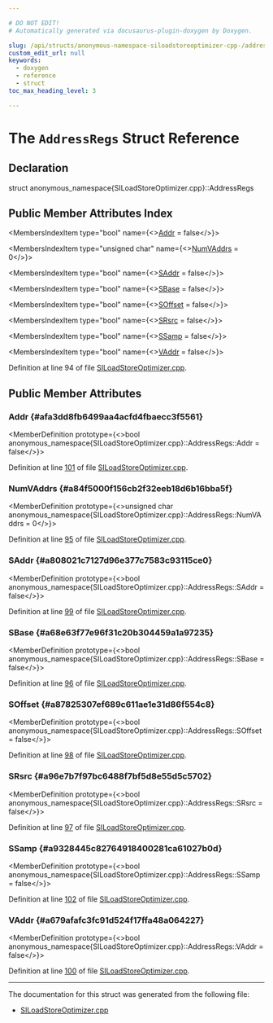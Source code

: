 ```yaml
---

# DO NOT EDIT!
# Automatically generated via docusaurus-plugin-doxygen by Doxygen.

slug: /api/structs/anonymous-namespace-siloadstoreoptimizer-cpp-/addressregs
custom_edit_url: null
keywords:
  - doxygen
  - reference
  - struct
toc_max_heading_level: 3

---
```





# The `AddressRegs` Struct Reference

<DoxygenPage pluginConfig={pluginConfig}>



## Declaration

<CodeBlock>struct anonymous_namespace{SILoadStoreOptimizer.cpp}::AddressRegs</CodeBlock>

## Public Member Attributes Index

<MembersIndex>

<MembersIndexItem
  type="bool"
  name={<><a href="#afa3dd8fb6499aa4acfd4fbaecc3f5561">Addr</a> = false</>}>
</MembersIndexItem>

<MembersIndexItem
  type="unsigned char"
  name={<><a href="#a84f5000f156cb2f32eeb18d6b16bba5f">NumVAddrs</a> = 0</>}>
</MembersIndexItem>

<MembersIndexItem
  type="bool"
  name={<><a href="#a808021c7127d96e377c7583c93115ce0">SAddr</a> = false</>}>
</MembersIndexItem>

<MembersIndexItem
  type="bool"
  name={<><a href="#a68e63f77e96f31c20b304459a1a97235">SBase</a> = false</>}>
</MembersIndexItem>

<MembersIndexItem
  type="bool"
  name={<><a href="#a87825307ef689c611ae1e31d86f554c8">SOffset</a> = false</>}>
</MembersIndexItem>

<MembersIndexItem
  type="bool"
  name={<><a href="#a96e7b7f97bc6488f7bf5d8e55d5c5702">SRsrc</a> = false</>}>
</MembersIndexItem>

<MembersIndexItem
  type="bool"
  name={<><a href="#a9328445c82764918400281ca61027b0d">SSamp</a> = false</>}>
</MembersIndexItem>

<MembersIndexItem
  type="bool"
  name={<><a href="#a679afafc3fc91d524f17ffa48a064227">VAddr</a> = false</>}>
</MembersIndexItem>

</MembersIndex>


Definition at line 94 of file <a href="/docs/api/files/lib/lib/target/lib/target/amdgpu/siloadstoreoptimizer-cpp">SILoadStoreOptimizer.cpp</a>.

<SectionDefinition>

## Public Member Attributes

### Addr {#afa3dd8fb6499aa4acfd4fbaecc3f5561}

<MemberDefinition
  prototype={<>bool anonymous&#95;namespace&#123;SILoadStoreOptimizer.cpp&#125;::AddressRegs::Addr = false</>}>

Definition at line <a href="/docs/api/files/lib/lib/target/lib/target/amdgpu/siloadstoreoptimizer-cpp/#l00101">101</a> of file <a href="/docs/api/files/lib/lib/target/lib/target/amdgpu/siloadstoreoptimizer-cpp">SILoadStoreOptimizer.cpp</a>.
</MemberDefinition>

### NumVAddrs {#a84f5000f156cb2f32eeb18d6b16bba5f}

<MemberDefinition
  prototype={<>unsigned char anonymous&#95;namespace&#123;SILoadStoreOptimizer.cpp&#125;::AddressRegs::NumVAddrs = 0</>}>

Definition at line <a href="/docs/api/files/lib/lib/target/lib/target/amdgpu/siloadstoreoptimizer-cpp/#l00095">95</a> of file <a href="/docs/api/files/lib/lib/target/lib/target/amdgpu/siloadstoreoptimizer-cpp">SILoadStoreOptimizer.cpp</a>.
</MemberDefinition>

### SAddr {#a808021c7127d96e377c7583c93115ce0}

<MemberDefinition
  prototype={<>bool anonymous&#95;namespace&#123;SILoadStoreOptimizer.cpp&#125;::AddressRegs::SAddr = false</>}>

Definition at line <a href="/docs/api/files/lib/lib/target/lib/target/amdgpu/siloadstoreoptimizer-cpp/#l00099">99</a> of file <a href="/docs/api/files/lib/lib/target/lib/target/amdgpu/siloadstoreoptimizer-cpp">SILoadStoreOptimizer.cpp</a>.
</MemberDefinition>

### SBase {#a68e63f77e96f31c20b304459a1a97235}

<MemberDefinition
  prototype={<>bool anonymous&#95;namespace&#123;SILoadStoreOptimizer.cpp&#125;::AddressRegs::SBase = false</>}>

Definition at line <a href="/docs/api/files/lib/lib/target/lib/target/amdgpu/siloadstoreoptimizer-cpp/#l00096">96</a> of file <a href="/docs/api/files/lib/lib/target/lib/target/amdgpu/siloadstoreoptimizer-cpp">SILoadStoreOptimizer.cpp</a>.
</MemberDefinition>

### SOffset {#a87825307ef689c611ae1e31d86f554c8}

<MemberDefinition
  prototype={<>bool anonymous&#95;namespace&#123;SILoadStoreOptimizer.cpp&#125;::AddressRegs::SOffset = false</>}>

Definition at line <a href="/docs/api/files/lib/lib/target/lib/target/amdgpu/siloadstoreoptimizer-cpp/#l00098">98</a> of file <a href="/docs/api/files/lib/lib/target/lib/target/amdgpu/siloadstoreoptimizer-cpp">SILoadStoreOptimizer.cpp</a>.
</MemberDefinition>

### SRsrc {#a96e7b7f97bc6488f7bf5d8e55d5c5702}

<MemberDefinition
  prototype={<>bool anonymous&#95;namespace&#123;SILoadStoreOptimizer.cpp&#125;::AddressRegs::SRsrc = false</>}>

Definition at line <a href="/docs/api/files/lib/lib/target/lib/target/amdgpu/siloadstoreoptimizer-cpp/#l00097">97</a> of file <a href="/docs/api/files/lib/lib/target/lib/target/amdgpu/siloadstoreoptimizer-cpp">SILoadStoreOptimizer.cpp</a>.
</MemberDefinition>

### SSamp {#a9328445c82764918400281ca61027b0d}

<MemberDefinition
  prototype={<>bool anonymous&#95;namespace&#123;SILoadStoreOptimizer.cpp&#125;::AddressRegs::SSamp = false</>}>

Definition at line <a href="/docs/api/files/lib/lib/target/lib/target/amdgpu/siloadstoreoptimizer-cpp/#l00102">102</a> of file <a href="/docs/api/files/lib/lib/target/lib/target/amdgpu/siloadstoreoptimizer-cpp">SILoadStoreOptimizer.cpp</a>.
</MemberDefinition>

### VAddr {#a679afafc3fc91d524f17ffa48a064227}

<MemberDefinition
  prototype={<>bool anonymous&#95;namespace&#123;SILoadStoreOptimizer.cpp&#125;::AddressRegs::VAddr = false</>}>

Definition at line <a href="/docs/api/files/lib/lib/target/lib/target/amdgpu/siloadstoreoptimizer-cpp/#l00100">100</a> of file <a href="/docs/api/files/lib/lib/target/lib/target/amdgpu/siloadstoreoptimizer-cpp">SILoadStoreOptimizer.cpp</a>.
</MemberDefinition>

</SectionDefinition>

<hr/>

The documentation for this struct was generated from the following file:

<ul>
<li><a href="/docs/api/files/lib/lib/target/lib/target/amdgpu/siloadstoreoptimizer-cpp">SILoadStoreOptimizer.cpp</a></li>
</ul>

</DoxygenPage>
